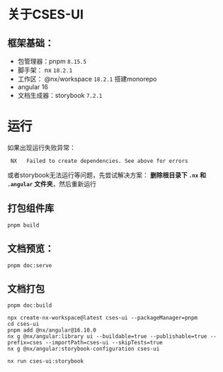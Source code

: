 # 关于CSES-UI

## 框架基础： 
+ 包管理器：pnpm `8.15.5`
+ 脚手架： nx `18.2.1` 
+ 工作区： @nx/workspace `18.2.1` 搭建monorepo
+ angular 16
+ 文档生成器：storybook `7.2.1`


# 运行
如果出现运行失败异常：
```
 NX   Failed to create dependencies. See above for errors
```
或者storybook无法运行等问题，先尝试解决方案：
**删除根目录下 `.nx` 和 `.angular` 文件夹**，然后重新运行


## 打包组件库
```
pnpm build
```

## 文档预览：
```
pnpm doc:serve
```

## 文档打包
```
pnpm doc:build
```

```
npx create-nx-workspace@latest cses-ui --packageManager=pnpm
cd cses-ui
pnpm add @nx/angular@16.10.0
nx g @nx/angular:library ui --buildable=true --publishable=true --prefix=cses --importPath=cses-ui --skipTests=true
nx g @nx/angular:storybook-configuration cses-ui
```
```
nx run cses-ui:storybook
```